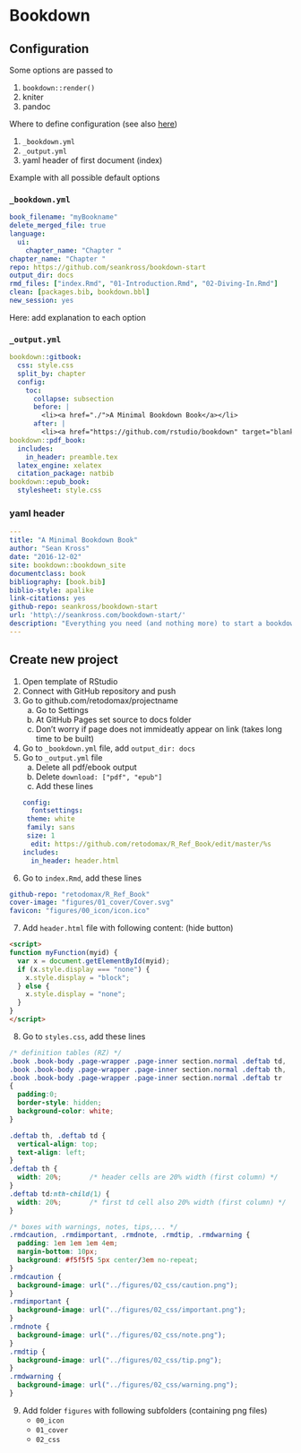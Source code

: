 # Bookdown

## Configuration

Some options are passed to

1) `bookdown::render()`
1) kniter
2) pandoc


Where to define configuration (see also [here](https://stackoverflow.com/questions/51424537/whats-the-difference-between-bookdown-yml-output-yml-and-yaml-header-of))

1) `_bookdown.yml`
2) `_output.yml`
3) yaml header of first document (index)


Example with all possible default options

### `_bookdown.yml`

```yaml
book_filename: "myBookname"
delete_merged_file: true
language:
  ui:
    chapter_name: "Chapter "
chapter_name: "Chapter "
repo: https://github.com/seankross/bookdown-start
output_dir: docs
rmd_files: ["index.Rmd", "01-Introduction.Rmd", "02-Diving-In.Rmd"]
clean: [packages.bib, bookdown.bbl]
new_session: yes
```

Here: add explanation to each option


### `_output.yml`

```yaml
bookdown::gitbook:
  css: style.css
  split_by: chapter
  config:
    toc:
      collapse: subsection
      before: |
        <li><a href="./">A Minimal Bookdown Book</a></li>
      after: |
        <li><a href="https://github.com/rstudio/bookdown" target="blank">Published with bookdown</a></li>
bookdown::pdf_book:
  includes:
    in_header: preamble.tex
  latex_engine: xelatex
  citation_package: natbib
bookdown::epub_book:
  stylesheet: style.css
```



### yaml header

```yaml
---
title: "A Minimal Bookdown Book"
author: "Sean Kross"
date: "2016-12-02"
site: bookdown::bookdown_site
documentclass: book
bibliography: [book.bib]
biblio-style: apalike
link-citations: yes
github-repo: seankross/bookdown-start
url: 'http\://seankross.com/bookdown-start/'
description: "Everything you need (and nothing more) to start a bookdown book."
---
```


## Create new project {#NewBookdownProject}

1. Open template of RStudio
2. Connect with GitHub repository and push
3. Go to github.com/retodomax/projectname
    a. Go to Settings
    b. At GitHub Pages set source to docs folder
    c. Don't worry if page does not immideatly appear on link (takes long time to be built)
4. Go to `_bookdown.yml` file, add `output_dir: docs`
5. Go to `_output.yml` file
    a. Delete all pdf/ebook output
    b. Delete `download: ["pdf", "epub"]`
    c. Add these lines
```yaml
config:
  fontsettings:
    theme: white
    family: sans
    size: 1
  edit: https://github.com/retodomax/R_Ref_Book/edit/master/%s
includes:
  in_header: header.html
```
6. Go to `index.Rmd`, add these lines
```yaml
github-repo: "retodomax/R_Ref_Book"
cover-image: "figures/01_cover/Cover.svg"
favicon: "figures/00_icon/icon.ico"
```
7. Add `header.html` file with following content: (hide button)

```html
<script>
function myFunction(myid) {
  var x = document.getElementById(myid);
  if (x.style.display === "none") {
    x.style.display = "block";
  } else {
    x.style.display = "none";
  }
}
</script>
```
8. Go to `styles.css`, add these lines
```css
/* definition tables (RZ) */
.book .book-body .page-wrapper .page-inner section.normal .deftab td,
.book .book-body .page-wrapper .page-inner section.normal .deftab th,
.book .book-body .page-wrapper .page-inner section.normal .deftab tr
{
  padding:0;
  border-style: hidden;
  background-color: white;
}

.deftab th, .deftab td {
  vertical-align: top;
  text-align: left;
}
.deftab th {
  width: 20%;       /* header cells are 20% width (first column) */
}
.deftab td:nth-child(1) {
  width: 20%;       /* first td cell also 20% width (first column) */
}

/* boxes with warnings, notes, tips,... */
.rmdcaution, .rmdimportant, .rmdnote, .rmdtip, .rmdwarning {
  padding: 1em 1em 1em 4em;
  margin-bottom: 10px;
  background: #f5f5f5 5px center/3em no-repeat;
}
.rmdcaution {
  background-image: url("../figures/02_css/caution.png");
}
.rmdimportant {
  background-image: url("../figures/02_css/important.png");
}
.rmdnote {
  background-image: url("../figures/02_css/note.png");
}
.rmdtip {
  background-image: url("../figures/02_css/tip.png");
}
.rmdwarning {
  background-image: url("../figures/02_css/warning.png");
}
```
9. Add folder `figures` with following subfolders (containing png files)
    - `00_icon`
    - `01_cover`
    - `02_css`
